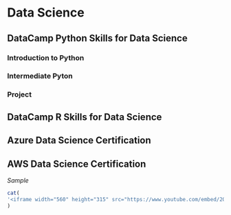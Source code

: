 # Data Science

## DataCamp Python Skills for Data Science 

### Introduction to Python


### Intermediate Pyton



### Project 



## DataCamp R Skills for Data Science


## Azure Data Science Certification



## AWS Data Science Certification


_Sample_

```r
cat(
'<iframe width="560" height="315" src="https://www.youtube.com/embed/2QDuYhS4pdU"  frameborder="0" allow="accelerometer; autoplay; encrypted-media; gyroscope ; picture-in-picture"></iframe>'
)

```





